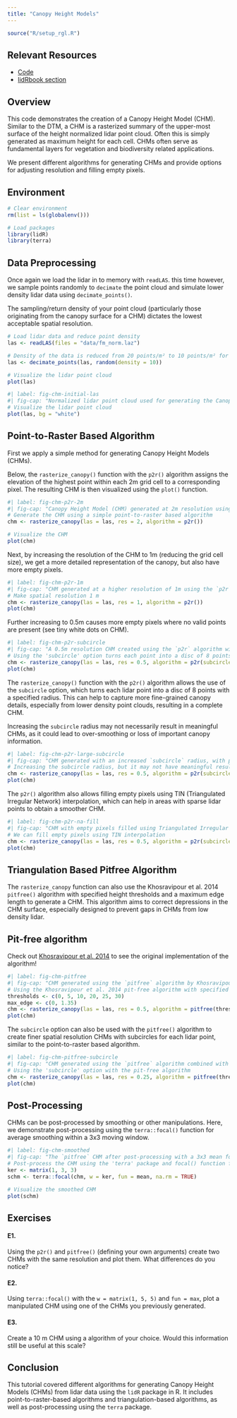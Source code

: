 ```yaml
---
title: "Canopy Height Models"
---
```


```r
source("R/setup_rgl.R")
```

## Relevant Resources

-   [Code](https://github.com/liamirwin/SL25_lidRtutorial/blob/main/R/03_chm.R)
-   [lidRbook section](https://r-lidar.github.io/lidRbook/dsm.html)

## Overview

This code demonstrates the creation of a Canopy Height Model (CHM). Similar to the DTM, a CHM is a rasterized summary of the upper-most surface of the height normalized lidar point cloud. Often this is simply generated as maximum height for each cell. CHMs often serve as fundamental layers for vegetation and biodiversity related applications.

We present different algorithms for generating CHMs and provide options for adjusting resolution and filling empty pixels.

## Environment

```r
# Clear environment
rm(list = ls(globalenv()))

# Load packages
library(lidR)
library(terra)
```

## Data Preprocessing

Once again we load the lidar in to memory with `readLAS`. this time however, we sample points randomly to `decimate` the point cloud and simulate lower density lidar data using `decimate_points()`.

The sampling/return density of your point cloud (particularly those originating from the canopy surface for a CHM) dictates the lowest acceptable spatial resolution.

```r
# Load lidar data and reduce point density
las <- readLAS(files = "data/fm_norm.laz")

# Density of the data is reduced from 20 points/m² to 10 points/m² for example purposes
las <- decimate_points(las, random(density = 10))
```

``` r
# Visualize the lidar point cloud
plot(las)
```

```r
#| label: fig-chm-initial-las
#| fig-cap: "Normalized lidar point cloud used for generating the Canopy Height Model (CHM)."
# Visualize the lidar point cloud
plot(las, bg = "white")
```

## Point-to-Raster Based Algorithm

First we apply a simple method for generating Canopy Height Models (CHMs). 

Below, the `rasterize_canopy()` function with the `p2r()` algorithm assigns the elevation of the highest point within each 2m grid cell to a corresponding pixel. The resulting CHM is then visualized using the `plot()` function.

```r
#| label: fig-chm-p2r-2m
#| fig-cap: "Canopy Height Model (CHM) generated at 2m resolution using the point-to-raster (`p2r`) algorithm."
# Generate the CHM using a simple point-to-raster based algorithm
chm <- rasterize_canopy(las = las, res = 2, algorithm = p2r())

# Visualize the CHM
plot(chm)
```

Next, by increasing the resolution of the CHM to 1m (reducing the grid cell size), we get a more detailed representation of the canopy, but also have more empty pixels.

```r
#| label: fig-chm-p2r-1m
#| fig-cap: "CHM generated at a higher resolution of 1m using the `p2r` algorithm, showing more detail and some empty pixels."
# Make spatial resolution 1 m
chm <- rasterize_canopy(las = las, res = 1, algorithm = p2r())
plot(chm)
```

Further increasing to 0.5m causes more empty pixels where no valid points are present (see tiny white dots on CHM).

```r
#| label: fig-chm-p2r-subcircle
#| fig-cap: "A 0.5m resolution CHM created using the `p2r` algorithm with the `subcircle` option to fill gaps."
# Using the 'subcircle' option turns each point into a disc of 8 points with a radius r
chm <- rasterize_canopy(las = las, res = 0.5, algorithm = p2r(subcircle = 0.15))
plot(chm)
```

The `rasterize_canopy()` function with the `p2r()` algorithm allows the use of the `subcircle` option, which turns each lidar point into a disc of 8 points with a specified radius. This can help to capture more fine-grained canopy details, especially from lower density point clouds, resulting in a complete CHM.

Increasing the `subcircle` radius may not necessarily result in meaningful CHMs, as it could lead to over-smoothing or loss of important canopy information.

```r
#| label: fig-chm-p2r-large-subcircle
#| fig-cap: "CHM generated with an increased `subcircle` radius, with potential over-smoothing."
# Increasing the subcircle radius, but it may not have meaningful results
chm <- rasterize_canopy(las = las, res = 0.5, algorithm = p2r(subcircle = 0.8))
plot(chm)
```


The `p2r()` algorithm also allows filling empty pixels using TIN (Triangulated Irregular Network) interpolation, which can help in areas with sparse lidar points to obtain a smoother CHM.

```r
#| label: fig-chm-p2r-na-fill
#| fig-cap: "CHM with empty pixels filled using Triangulated Irregular Network (TIN) interpolation."
# We can fill empty pixels using TIN interpolation
chm <- rasterize_canopy(las = las, res = 0.5, algorithm = p2r(subcircle = 0.0, na.fill = tin()))
plot(chm)
```

## Triangulation Based Pitfree Algorithm

The `rasterize_canopy` function can also use the Khosravipour et al. 2014 `pitfree()` algorithm with specified height thresholds and a maximum edge length to generate a CHM. This algorithm aims to correct depressions in the CHM surface, especially designed to prevent gaps in CHMs from low density lidar.

::: callout-tip
## Pit-free algorithm

Check out [Khosravipour et al. 2014](https://www.ingentaconnect.com/content/asprs/pers/2014/00000080/00000009/art00003?crawler=true) to see the original implementation of the algorithm!
:::

```r
#| label: fig-chm-pitfree
#| fig-cap: "CHM generated using the `pitfree` algorithm by Khosravipour et al. (2014)."
# Using the Khosravipour et al. 2014 pit-free algorithm with specified thresholds and maximum edge length
thresholds <- c(0, 5, 10, 20, 25, 30)
max_edge <- c(0, 1.35)
chm <- rasterize_canopy(las = las, res = 0.5, algorithm = pitfree(thresholds, max_edge))
plot(chm)
```

The `subcircle` option can also be used with the `pitfree()` algorithm to create finer spatial resolution CHMs with subcircles for each lidar point, similar to the point-to-raster based algorithm.

```r
#| label: fig-chm-pitfree-subcircle
#| fig-cap: "CHM generated using the `pitfree` algorithm combined with the `subcircle` option for finer detail."
# Using the 'subcircle' option with the pit-free algorithm
chm <- rasterize_canopy(las = las, res = 0.25, algorithm = pitfree(thresholds, max_edge, 0.1))
plot(chm)
```

## Post-Processing

CHMs can be post-processed by smoothing or other manipulations. Here, we demonstrate post-processing using the `terra::focal()` function for average smoothing within a 3x3 moving window.

```r
#| label: fig-chm-smoothed
#| fig-cap: "The `pitfree` CHM after post-processing with a 3x3 mean focal filter for smoothing."
# Post-process the CHM using the 'terra' package and focal() function for smoothing
ker <- matrix(1, 3, 3)
schm <- terra::focal(chm, w = ker, fun = mean, na.rm = TRUE)

# Visualize the smoothed CHM
plot(schm)
```

## Exercises

#### E1.

Using the `p2r()` and `pitfree()` (defining your own arguments) create two CHMs with the same resolution and plot them. What differences do you notice?

#### E2.

Using `terra::focal()` with the `w = matrix(1, 5, 5)` and `fun = max`, plot a manipulated CHM using one of the CHMs you previously generated.

#### E3.

Create a 10 m CHM using a algorithm of your choice. Would this information still be useful at this scale?

## Conclusion

This tutorial covered different algorithms for generating Canopy Height Models (CHMs) from lidar data using the `lidR` package in R. It includes point-to-raster-based algorithms and triangulation-based algorithms, as well as post-processing using the `terra` package.
